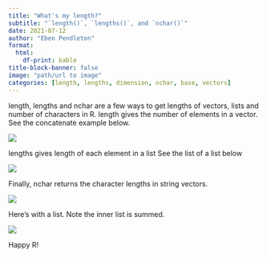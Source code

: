 ```yaml
---
title: "What's my length?"
subtitle: "`length()`, `lengths()`, and `nchar()`"
date: 2021-07-12
author: "Eben Pendleton"
format:
  html:
    df-print: kable
title-block-banner: false
image: "path/url to image"
categories: [length, lengths, dimension, nchar, base, vectors]
---
```


length, lengths and nchar are a few ways to get lengths of vectors, lists and number of characters in R. length gives the number of elements in a vector. See the concatenate example below.

![](images/length1.png)

lengths gives length of each element in a list See the list of a list below

![](images/length2.png)

Finally, nchar returns the character lengths in string vectors.

![](images/length3.png)

Here's with a list. Note the inner list is summed.

![](images/length4.png)

Happy R!
